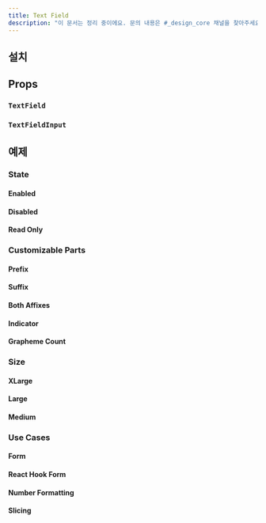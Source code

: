 ```yaml
---
title: Text Field
description: "이 문서는 정리 중이에요. 문의 내용은 #_design_core 채널을 찾아주세요."
---
```


<ComponentExample name="text-field-preview" />

## 설치

<Installation name="text-field" />

## Props

### `TextField`

<ReactTypeTable path="./registry/ui/text-field.tsx" name="TextFieldProps" />

### `TextFieldInput`

<ReactTypeTable
  path="./registry/ui/text-field.tsx"
  name="TextFieldInputProps"
/>

## 예제

### State

#### Enabled

<ComponentExample name="text-field-enabled" />

#### Disabled

<ComponentExample name="text-field-disabled" />

#### Read Only

<ComponentExample name="text-field-read-only" />

### Customizable Parts

#### Prefix

<ComponentExample name="text-field-prefix" />

#### Suffix

<ComponentExample name="text-field-suffix" />

#### Both Affixes

<ComponentExample name="text-field-both-affixes" />

#### Indicator

<ComponentExample name="text-field-indicator" />

#### Grapheme Count

<ComponentExample name="text-field-grapheme-count" />

### Size

#### XLarge

<ComponentExample name="text-field-xlarge" />

#### Large

<ComponentExample name="text-field-large" />

#### Medium

<ComponentExample name="text-field-medium" />

### Use Cases

#### Form

<ComponentExample name="text-field-form" />

#### React Hook Form

<ComponentExample name="text-field-react-hook-form" />

#### Number Formatting

<ComponentExample name="text-field-number-formatting" />

#### Slicing

<ComponentExample name="text-field-slicing" />
